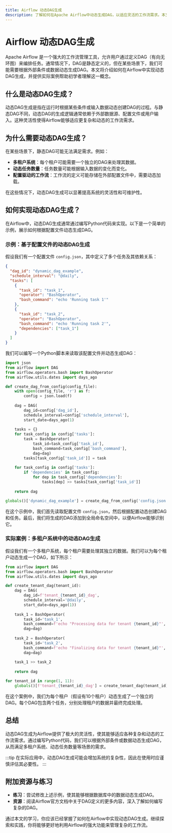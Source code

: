 ```yaml
---
title: Airflow 动态DAG生成
description: 了解如何在Apache Airflow中动态生成DAG，以适应灵活的工作流需求。本文适合初学者，包含代码示例和实际案例。
---
```


# Airflow 动态DAG生成

Apache Airflow 是一个强大的工作流管理工具，允许用户通过定义DAG（有向无环图）来编排任务。通常情况下，DAG是静态定义的，但在某些场景下，我们可能需要根据外部条件或数据动态生成DAG。本文将介绍如何在Airflow中实现动态DAG生成，并提供实际案例帮助初学者理解这一概念。

## 什么是动态DAG生成？

动态DAG生成是指在运行时根据某些条件或输入数据动态创建DAG的过程。与静态DAG不同，动态DAG的生成逻辑通常依赖于外部数据源、配置文件或用户输入。这种灵活性使得Airflow能够适应更复杂和动态的工作流需求。

## 为什么需要动态DAG生成？

在某些场景下，静态DAG可能无法满足需求。例如：

- **多租户系统**：每个租户可能需要一个独立的DAG来处理其数据。
- **动态任务数量**：任务数量可能根据输入数据的变化而变化。
- **配置驱动的工作流**：工作流的定义可能存储在外部配置文件中，需要动态加载。

在这些情况下，动态DAG生成可以显著提高系统的灵活性和可维护性。

## 如何实现动态DAG生成？

在Airflow中，动态DAG生成通常通过编写Python代码来实现。以下是一个简单的示例，展示如何根据配置文件动态生成DAG。

### 示例：基于配置文件的动态DAG生成

假设我们有一个配置文件 `config.json`，其中定义了多个任务及其依赖关系：

```json
{
  "dag_id": "dynamic_dag_example",
  "schedule_interval": "@daily",
  "tasks": [
    {
      "task_id": "task_1",
      "operator": "BashOperator",
      "bash_command": "echo 'Running task 1'"
    },
    {
      "task_id": "task_2",
      "operator": "BashOperator",
      "bash_command": "echo 'Running task 2'",
      "dependencies": ["task_1"]
    }
  ]
}
```

我们可以编写一个Python脚本来读取该配置文件并动态生成DAG：

```python
import json
from airflow import DAG
from airflow.operators.bash import BashOperator
from airflow.utils.dates import days_ago

def create_dag_from_config(config_file):
    with open(config_file, 'r') as f:
        config = json.load(f)
    
    dag = DAG(
        dag_id=config['dag_id'],
        schedule_interval=config['schedule_interval'],
        start_date=days_ago(1)
    
    tasks = {}
    for task_config in config['tasks']:
        task = BashOperator(
            task_id=task_config['task_id'],
            bash_command=task_config['bash_command'],
            dag=dag)
        tasks[task_config['task_id']] = task
    
    for task_config in config['tasks']:
        if 'dependencies' in task_config:
            for dep in task_config['dependencies']:
                tasks[dep] >> tasks[task_config['task_id']]
    
    return dag

globals()['dynamic_dag_example'] = create_dag_from_config('config.json')
```

在这个示例中，我们首先读取配置文件 `config.json`，然后根据配置动态创建DAG和任务。最后，我们将生成的DAG添加到全局命名空间中，以便Airflow能够识别它。

### 实际案例：多租户系统中的动态DAG生成

假设我们有一个多租户系统，每个租户需要处理其独立的数据。我们可以为每个租户动态生成一个DAG，如下所示：

```python
from airflow import DAG
from airflow.operators.bash import BashOperator
from airflow.utils.dates import days_ago

def create_tenant_dag(tenant_id):
    dag = DAG(
        dag_id=f'tenant_{tenant_id}_dag',
        schedule_interval='@daily',
        start_date=days_ago(1))
    
    task_1 = BashOperator(
        task_id='task_1',
        bash_command=f'echo "Processing data for tenant {tenant_id}"',
        dag=dag)
    
    task_2 = BashOperator(
        task_id='task_2',
        bash_command=f'echo "Finalizing data for tenant {tenant_id}"',
        dag=dag)
    
    task_1 >> task_2
    
    return dag

for tenant_id in range(1, 11):
    globals()[f'tenant_{tenant_id}_dag'] = create_tenant_dag(tenant_id)
```

在这个案例中，我们为每个租户（假设有10个租户）动态生成了一个独立的DAG。每个DAG包含两个任务，分别处理租户的数据并最终完成处理。

## 总结

动态DAG生成为Airflow提供了极大的灵活性，使其能够适应各种复杂和动态的工作流需求。通过编写Python代码，我们可以根据外部条件或数据动态生成DAG，从而满足多租户系统、动态任务数量等场景的需求。

:::tip
在实际应用中，动态DAG生成可能会增加系统的复杂性，因此在使用时应谨慎评估其必要性。
:::

## 附加资源与练习

- **练习**：尝试修改上述示例，使其能够根据数据库中的数据动态生成DAG。
- **资源**：阅读Airflow官方文档中关于DAG定义的更多内容，深入了解如何编写复杂的DAG。

通过本文的学习，你应该已经掌握了如何在Airflow中实现动态DAG生成。继续探索和实践，你将能够更好地利用Airflow的强大功能来管理复杂的工作流。